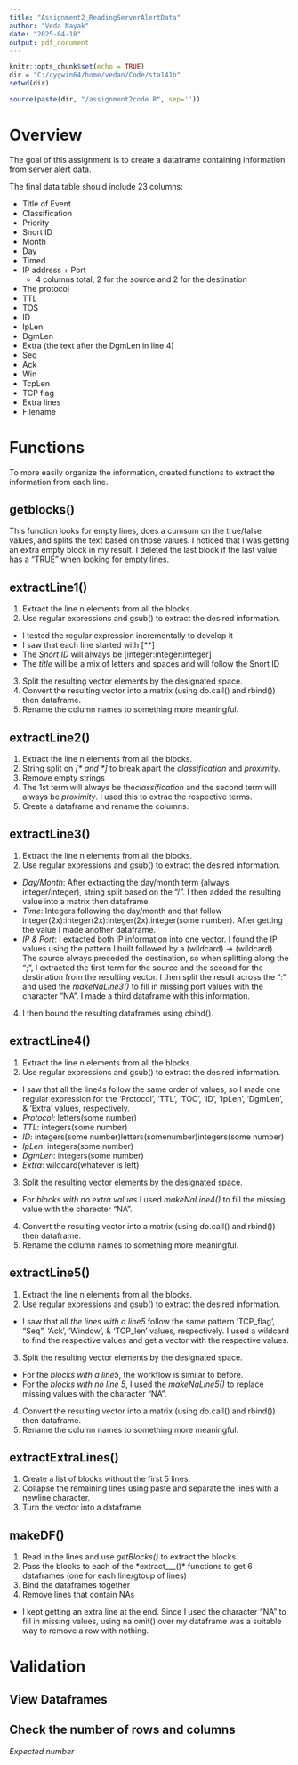 ---
title: "Assignment2_ReadingServerAlertData"
author: "Veda Nayak"
date: "2025-04-18"
output: pdf_document
---

```{r setup, include=FALSE}
knitr::opts_chunk$set(echo = TRUE)
dir = "C:/cygwin64/home/vedan/Code/sta141b"
setwd(dir)

source(paste(dir, "/assignment2code.R", sep=''))
```

# Overview
The goal of this assignment is to create a dataframe containing information from server alert data. 

The final data table should include 23 columns:

- Title of Event
- Classification
- Priority
- Snort ID
- Month
- Day
- Timed
- IP address + Port
    - 4 columns total, 2 for the source and 2 for the destination
- The protocol
- TTL
- TOS 
- ID
- IpLen
- DgmLen
- Extra (the text after the DgmLen in line 4)
- Seq
- Ack
- Win 
- TcpLen
- TCP flag
- Extra lines
- Filename

# Functions

To more easily organize the information, created functions to extract the information from each line.

## getblocks()

This function looks for empty lines, does a cumsum on the true/false values, and splits the text based on those values. 
I noticed that I was getting an extra empty block in my result. I deleted the last block if the last value has a "TRUE" when looking for empty lines. 

## extractLine1()

1. Extract the line n elements from all the blocks. 
2. Use regular expressions and gsub() to extract the desired information. 
- I tested the regular expression incrementally to develop it 
- I saw that each line started with [**]
- The *Snort ID* will always be [integer:integer:integer]
- The *title* will be a mix of letters and spaces and will follow the Snort ID
3. Split the resulting vector elements by the designated space.
4. Convert the resulting vector into a matrix (using do.call() and rbind()) then dataframe.
5. Rename the column names to something more meaningful. 

## extractLine2()

1. Extract the line n elements from all the blocks. 
2. String split on *[* and *]* to break apart the *classification* and *proximity*. 
3. Remove empty strings
4. The 1st term will always be the*classification* and the second term will always be *proximity*. I used this to extrac the respective terms. 
5. Create a dataframe and rename the columns.

## extractLine3()

1. Extract the line n elements from all the blocks. 
2. Use regular expressions and gsub() to extract the desired information. 
- *Day/Month*: After extracting the day/month term (always integer/integer), string split based on the "/". I then added the resulting value into a matrix then dataframe. 
- *Time*: Integers following the day/month and that follow integer(2x):integer(2x):integer(2x).integer(some number). After getting the value I made another dataframe. 
- *IP & Port*: I extacted both IP information into one vector. I found the IP values using the pattern I built followed by a (wildcard) -> (wildcard). The source always preceded the destination, so when splitting along the ";", I extracted the first term for the source and the second for the destination from the resulting vector. I then split the result across the ":" and used the *makeNaLine3()* to fill in missing port values with the character "NA". I made a third dataframe with this information.
4. I then bound the resulting dataframes using cbind().

## extractLine4()

1. Extract the line n elements from all the blocks. 
2. Use regular expressions and gsub() to extract the desired information. 
- I saw that all the line4s follow the same order of values, so I made one regular expression for the 'Protocol', 'TTL', 'TOC', 'ID', 'IpLen', 'DgmLen', & 'Extra' values, respectively. 
- *Protocol*: letters(some number)
- *TTL*: integers(some number)
- *ID*: integers(some number)letters(somenumber)integers(some number)
- *IpLen*: integers(some number)
- *DgmLen*: integers(some number)
- *Extra*: wildcard(whatever is left)
3. Split the resulting vector elements by the designated space.
- For *blocks with no extra values* I used *makeNaLine4()* to fill the missing value with the charecter "NA". 
4. Convert the resulting vector into a matrix (using do.call() and rbind()) then dataframe.
5. Rename the column names to something more meaningful. 

## extractLine5()

1. Extract the line n elements from all the blocks. 
2. Use regular expressions and gsub() to extract the desired information. 
- I saw that all *the lines with a line5* follow the same pattern 'TCP_flag', "Seq", 'Ack', 'Window', & 'TCP_len' values, respectively. I used a wildcard to find the respective values and get a vector with the respective values. 
3. Split the resulting vector elements by the designated space.
- For the *blocks with a line5*, the workflow is similar to before. 
- For the *blocks with no line 5*, I used the *makeNaLine5()* to replace missing values with the character "NA".
4. Convert the resulting vector into a matrix (using do.call() and rbind()) then dataframe.
5. Rename the column names to something more meaningful.

## extractExtraLines()

1. Create a list of blocks without the first 5 lines.
2. Collapse the remaining lines using paste and separate the lines with a newline character. 
3. Turn the vector into a dataframe

## makeDF()

1. Read in the lines and use *getBlocks()* to extract the blocks. 
2. Pass the blocks to each of the *extract___()* functions to get 6 dataframes (one for each line/gtoup of lines)
3. Bind the dataframes together
4. Remove lines that contain NAs
- I kept getting an extra line at the end. Since I used the character "NA" to fill in missing values, using na.omit() over my dataframe was a suitable way to remove a row with nothing. 

# Validation

## View Dataframes


## Check the number of rows and columns

*Expected number*